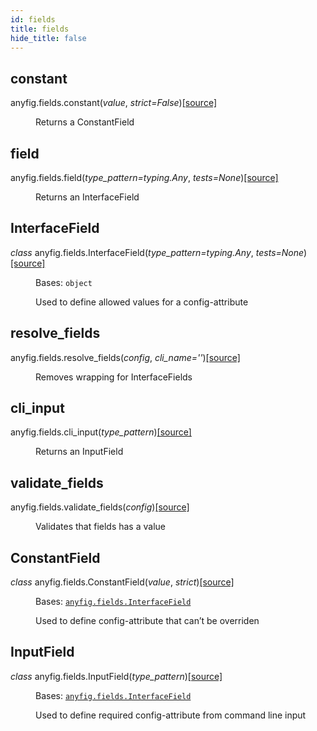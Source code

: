 ```yaml
---
id: fields
title: fields
hide_title: false
---
```



## constant
<div class="section" id="anyfig-fields-constant">

<dl class="py function">
<dt class="function-definition" id="anyfig.fields.constant">
<span class="sig-prename descclassname">anyfig.fields.</span><span class="sig-name descname">constant</span><span class="sig-paren">(</span><em class="sig-param"><span class="n">value</span></em>, <em class="sig-param"><span class="n">strict</span><span class="o">=</span><span class="default_value">False</span></em><span class="sig-paren">)</span><a class="reference internal source-link" href="https://github.com/OlofHarrysson/anyfig/blob/master/anyfig/fields.py#L15"><span class="viewcode-link">[source]</span></a><a class="headerlink" href="#anyfig.fields.constant" title="Permalink to this definition"></a></dt>
<dd><p>Returns a ConstantField</p>
</dd></dl>
</div>

## field
<div class="section" id="anyfig-fields-field">

<dl class="py function">
<dt class="function-definition" id="anyfig.fields.field">
<span class="sig-prename descclassname">anyfig.fields.</span><span class="sig-name descname">field</span><span class="sig-paren">(</span><em class="sig-param"><span class="n">type_pattern</span><span class="o">=</span><span class="default_value">typing.Any</span></em>, <em class="sig-param"><span class="n">tests</span><span class="o">=</span><span class="default_value">None</span></em><span class="sig-paren">)</span><a class="reference internal source-link" href="https://github.com/OlofHarrysson/anyfig/blob/master/anyfig/fields.py#L10"><span class="viewcode-link">[source]</span></a><a class="headerlink" href="#anyfig.fields.field" title="Permalink to this definition"></a></dt>
<dd><p>Returns an InterfaceField</p>
</dd></dl>
</div>

## InterfaceField
<div class="section" id="anyfig-fields-interfacefield">

<dl class="py class">
<dt class="function-definition" id="anyfig.fields.InterfaceField">
<em class="property">class </em><span class="sig-prename descclassname">anyfig.fields.</span><span class="sig-name descname">InterfaceField</span><span class="sig-paren">(</span><em class="sig-param"><span class="n">type_pattern</span><span class="o">=</span><span class="default_value">typing.Any</span></em>, <em class="sig-param"><span class="n">tests</span><span class="o">=</span><span class="default_value">None</span></em><span class="sig-paren">)</span><a class="reference internal source-link" href="https://github.com/OlofHarrysson/anyfig/blob/master/anyfig/fields.py#L55"><span class="viewcode-link">[source]</span></a><a class="headerlink" href="#anyfig.fields.InterfaceField" title="Permalink to this definition"></a></dt>
<dd><p>Bases: <code class="xref py py-class docutils literal notranslate"><span class="pre">object</span></code></p>
<p>Used to define allowed values for a config-attribute</p>
</dd></dl>
</div>

## resolve_fields
<div class="section" id="anyfig-fields-resolve-fields">

<dl class="py function">
<dt class="function-definition" id="anyfig.fields.resolve_fields">
<span class="sig-prename descclassname">anyfig.fields.</span><span class="sig-name descname">resolve_fields</span><span class="sig-paren">(</span><em class="sig-param"><span class="n">config</span></em>, <em class="sig-param"><span class="n">cli_name</span><span class="o">=</span><span class="default_value">''</span></em><span class="sig-paren">)</span><a class="reference internal source-link" href="https://github.com/OlofHarrysson/anyfig/blob/master/anyfig/fields.py#L41"><span class="viewcode-link">[source]</span></a><a class="headerlink" href="#anyfig.fields.resolve_fields" title="Permalink to this definition"></a></dt>
<dd><p>Removes wrapping for InterfaceFields</p>
</dd></dl>
</div>

## cli_input
<div class="section" id="anyfig-fields-cli-input">

<dl class="py function">
<dt class="function-definition" id="anyfig.fields.cli_input">
<span class="sig-prename descclassname">anyfig.fields.</span><span class="sig-name descname">cli_input</span><span class="sig-paren">(</span><em class="sig-param"><span class="n">type_pattern</span></em><span class="sig-paren">)</span><a class="reference internal source-link" href="https://github.com/OlofHarrysson/anyfig/blob/master/anyfig/fields.py#L20"><span class="viewcode-link">[source]</span></a><a class="headerlink" href="#anyfig.fields.cli_input" title="Permalink to this definition"></a></dt>
<dd><p>Returns an InputField</p>
</dd></dl>
</div>

## validate_fields
<div class="section" id="anyfig-fields-validate-fields">

<dl class="py function">
<dt class="function-definition" id="anyfig.fields.validate_fields">
<span class="sig-prename descclassname">anyfig.fields.</span><span class="sig-name descname">validate_fields</span><span class="sig-paren">(</span><em class="sig-param"><span class="n">config</span></em><span class="sig-paren">)</span><a class="reference internal source-link" href="https://github.com/OlofHarrysson/anyfig/blob/master/anyfig/fields.py#L26"><span class="viewcode-link">[source]</span></a><a class="headerlink" href="#anyfig.fields.validate_fields" title="Permalink to this definition"></a></dt>
<dd><p>Validates that fields has a value</p>
</dd></dl>
</div>

## ConstantField
<div class="section" id="anyfig-fields-constantfield">

<dl class="py class">
<dt class="function-definition" id="anyfig.fields.ConstantField">
<em class="property">class </em><span class="sig-prename descclassname">anyfig.fields.</span><span class="sig-name descname">ConstantField</span><span class="sig-paren">(</span><em class="sig-param"><span class="n">value</span></em>, <em class="sig-param"><span class="n">strict</span></em><span class="sig-paren">)</span><a class="reference internal source-link" href="https://github.com/OlofHarrysson/anyfig/blob/master/anyfig/fields.py#L107"><span class="viewcode-link">[source]</span></a><a class="headerlink" href="#anyfig.fields.ConstantField" title="Permalink to this definition"></a></dt>
<dd><p>Bases: <a class="reference internal source-link" href="anyfig.fields.InterfaceField.html#anyfig.fields.InterfaceField" title="anyfig.fields.InterfaceField"><code class="xref py py-class docutils literal notranslate"><span class="pre">anyfig.fields.InterfaceField</span></code></a></p>
<p>Used to define config-attribute that can’t be overriden</p>
</dd></dl>
</div>

## InputField
<div class="section" id="anyfig-fields-inputfield">

<dl class="py class">
<dt class="function-definition" id="anyfig.fields.InputField">
<em class="property">class </em><span class="sig-prename descclassname">anyfig.fields.</span><span class="sig-name descname">InputField</span><span class="sig-paren">(</span><em class="sig-param"><span class="n">type_pattern</span></em><span class="sig-paren">)</span><a class="reference internal source-link" href="https://github.com/OlofHarrysson/anyfig/blob/master/anyfig/fields.py#L122"><span class="viewcode-link">[source]</span></a><a class="headerlink" href="#anyfig.fields.InputField" title="Permalink to this definition"></a></dt>
<dd><p>Bases: <a class="reference internal source-link" href="anyfig.fields.InterfaceField.html#anyfig.fields.InterfaceField" title="anyfig.fields.InterfaceField"><code class="xref py py-class docutils literal notranslate"><span class="pre">anyfig.fields.InterfaceField</span></code></a></p>
<p>Used to define required config-attribute from command line input</p>
</dd></dl>
</div>